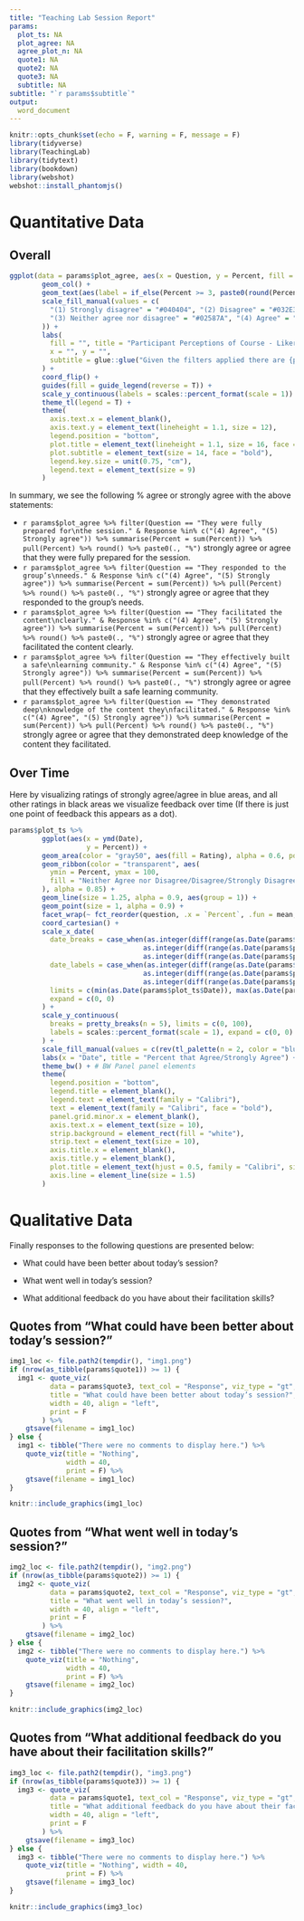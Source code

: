 ```yaml
---
title: "Teaching Lab Session Report"
params:
  plot_ts: NA
  plot_agree: NA
  agree_plot_n: NA
  quote1: NA
  quote2: NA
  quote3: NA
  subtitle: NA
subtitle: "`r params$subtitle`"
output: 
  word_document
---
```


```r
knitr::opts_chunk$set(echo = F, warning = F, message = F)
library(tidyverse)
library(TeachingLab)
library(tidytext)
library(bookdown)
library(webshot)
webshot::install_phantomjs()
```

<!-- \fontspec{Calibri} -->

# Quantitative Data

## Overall

```r
ggplot(data = params$plot_agree, aes(x = Question, y = Percent, fill = factor(Response))) +
        geom_col() +
        geom_text(aes(label = if_else(Percent >= 3, paste0(round(Percent), "%"), "")), position = position_stack(vjust = 0.5)) +
        scale_fill_manual(values = c(
          "(1) Strongly disagree" = "#040404", "(2) Disagree" = "#032E3F",
          "(3) Neither agree nor disagree" = "#02587A", "(4) Agree" = "#0182B4", "(5) Strongly agree" = "#00ACF0"
        )) +
        labs(
          fill = "", title = "Participant Perceptions of Course - Likert Scale Questions",
          x = "", y = "",
          subtitle = glue::glue("Given the filters applied there are {params$agree_plot_n} responses")
        ) +
        coord_flip() +
        guides(fill = guide_legend(reverse = T)) +
        scale_y_continuous(labels = scales::percent_format(scale = 1)) +
        theme_tl(legend = T) +
        theme(
          axis.text.x = element_blank(),
          axis.text.y = element_text(lineheight = 1.1, size = 12),
          legend.position = "bottom",
          plot.title = element_text(lineheight = 1.1, size = 16, face = "bold"),
          plot.subtitle = element_text(size = 14, face = "bold"),
          legend.key.size = unit(0.75, "cm"),
          legend.text = element_text(size = 9)
        )
```

\newpage

In summary, we see the following % agree or strongly agree with the above statements:

- `r params$plot_agree %>% filter(Question == "They were fully prepared for\nthe session." & Response %in% c("(4) Agree", "(5) Strongly agree")) %>% summarise(Percent = sum(Percent)) %>% pull(Percent) %>% round() %>% paste0(., "%")` strongly agree or agree that they were fully prepared for the session.
- `r params$plot_agree %>% filter(Question == "They responded to the group’s\nneeds." & Response %in% c("(4) Agree", "(5) Strongly agree")) %>% summarise(Percent = sum(Percent)) %>% pull(Percent) %>% round() %>% paste0(., "%")` strongly agree or agree that they responded to the group's needs.
- `r params$plot_agree %>% filter(Question == "They facilitated the content\nclearly." & Response %in% c("(4) Agree", "(5) Strongly agree")) %>% summarise(Percent = sum(Percent)) %>% pull(Percent) %>% round() %>% paste0(., "%")` strongly agree or agree that they facilitated the content clearly.
- `r params$plot_agree %>% filter(Question == "They effectively built a safe\nlearning community." & Response %in% c("(4) Agree", "(5) Strongly agree")) %>% summarise(Percent = sum(Percent)) %>% pull(Percent) %>% round() %>% paste0(., "%")` strongly agree or agree that they effectively built a safe learning community.
- `r params$plot_agree %>% filter(Question == "They demonstrated deep\nknowledge of the content they\nfacilitated." & Response %in% c("(4) Agree", "(5) Strongly agree")) %>% summarise(Percent = sum(Percent)) %>% pull(Percent) %>% round() %>% paste0(., "%")` strongly agree or agree that they demonstrated deep knowledge of the content they facilitated.

## Over Time

Here by visualizing ratings of strongly agree/agree in blue areas, and all other ratings in black areas we visualize feedback over time (If there is just one point of feedback this appears as a dot).

```r
params$plot_ts %>%
        ggplot(aes(x = ymd(Date),
                   y = Percent)) +
        geom_area(color = "gray50", aes(fill = Rating), alpha = 0.6, position = position_identity()) + # position_identity is absolutely necessary here, not sure why
        geom_ribbon(color = "transparent", aes(
          ymin = Percent, ymax = 100,
          fill = "Neither Agree nor Disagree/Disagree/Strongly Disagree"
        ), alpha = 0.85) +
        geom_line(size = 1.25, alpha = 0.9, aes(group = 1)) +
        geom_point(size = 1, alpha = 0.9) +
        facet_wrap(~ fct_reorder(question, .x = `Percent`, .fun = mean, .desc = T)) +
        coord_cartesian() +
        scale_x_date(
          date_breaks = case_when(as.integer(diff(range(as.Date(params$plot_ts$Date)))) >= 30 ~ "1 month",
                                 as.integer(diff(range(as.Date(params$plot_ts$Date)))) >= 14 & as.integer(diff(range(as.Date(params$plot_ts$Date)))) < 30 ~ "1 week",
                                 as.integer(diff(range(as.Date(params$plot_ts$Date)))) < 14 ~ "1 day"),
          date_labels = case_when(as.integer(diff(range(as.Date(params$plot_ts$Date)))) >= 30 ~ "%b",
                                 as.integer(diff(range(as.Date(params$plot_ts$Date)))) >= 14 & as.integer(diff(range(as.Date(params$plot_ts$Date)))) < 30 ~ "%W",
                                 as.integer(diff(range(as.Date(params$plot_ts$Date)))) < 14 ~ "%d"),
          limits = c(min(as.Date(params$plot_ts$Date)), max(as.Date(params$plot_ts$Date))),
          expand = c(0, 0)
        ) +
        scale_y_continuous(
          breaks = pretty_breaks(n = 5), limits = c(0, 100),
          labels = scales::percent_format(scale = 1), expand = c(0, 0)
        ) +
        scale_fill_manual(values = c(rev(tl_palette(n = 2, color = "blue", theme = "dark")))) +
        labs(x = "Date", title = "Percent that Agree/Strongly Agree") +
        theme_bw() + # BW Panel panel elements
        theme(
          legend.position = "bottom",
          legend.title = element_blank(),
          legend.text = element_text(family = "Calibri"),
          text = element_text(family = "Calibri", face = "bold"),
          panel.grid.minor.x = element_blank(),
          axis.text.x = element_text(size = 10),
          strip.background = element_rect(fill = "white"),
          strip.text = element_text(size = 10),
          axis.title.x = element_blank(),
          axis.title.y = element_blank(),
          plot.title = element_text(hjust = 0.5, family = "Calibri", size = 16, face = "bold"),
          axis.line = element_line(size = 1.5)
        )
```

# Qualitative Data

Finally responses to the following questions are presented below:

- What could have been better about today's session?

- What went well in today's session?

- What additional feedback do you have about their facilitation skills?

## Quotes from "What could have been better about today's session?"

```r
img1_loc <- file.path2(tempdir(), "img1.png")
if (nrow(as_tibble(params$quote1)) >= 1) { 
  img1 <- quote_viz(
          data = params$quote3, text_col = "Response", viz_type = "gt",
          title = "What could have been better about today’s session?",
          width = 40, align = "left",
          print = F
        ) %>%
    gtsave(filename = img1_loc)
} else {
  img1 <- tibble("There were no comments to display here.") %>% 
    quote_viz(title = "Nothing", 
              width = 40,
              print = F) %>% 
    gtsave(filename = img1_loc)
}
```

```r
knitr::include_graphics(img1_loc)
```


## Quotes from "What went well in today's session?"

```r
img2_loc <- file.path2(tempdir(), "img2.png")
if (nrow(as_tibble(params$quote2)) >= 1) { 
  img2 <- quote_viz(
          data = params$quote2, text_col = "Response", viz_type = "gt",
          title = "What went well in today’s session?",
          width = 40, align = "left",
          print = F
        ) %>%
    gtsave(filename = img2_loc)
} else {
  img2 <- tibble("There were no comments to display here.") %>% 
    quote_viz(title = "Nothing", 
              width = 40,
              print = F) %>% 
    gtsave(filename = img2_loc)
}
```

```r
knitr::include_graphics(img2_loc)
```

## Quotes from "What additional feedback do you have about their facilitation skills?"

```r
img3_loc <- file.path2(tempdir(), "img3.png")
if (nrow(as_tibble(params$quote3)) >= 1) { 
  img3 <- quote_viz(
          data = params$quote1, text_col = "Response", viz_type = "gt",
          title = "What additional feedback do you have about their facilitation skills?",
          width = 40, align = "left",
          print = F
        ) %>%
    gtsave(filename = img3_loc)
} else {
  img3 <- tibble("There were no comments to display here.") %>% 
    quote_viz(title = "Nothing", width = 40,
              print = F) %>% 
    gtsave(filename = img3_loc)
}
```

```r
knitr::include_graphics(img3_loc)
```
